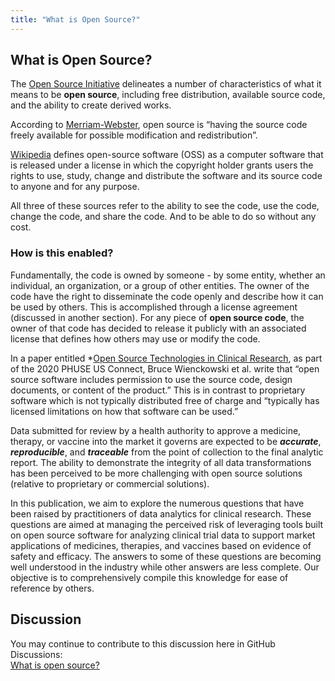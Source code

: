 ```yaml
---
title: "What is Open Source?"
---
```


## What is Open Source?

The [Open Source Initiative](https://opensource.org/osd){target="_blank"} delineates a number of characteristics of what it means to be **open source**, including free distribution, available source code, and the ability to create derived works.

According to [Merriam-Webster](https://www.merriam-webster.com/dictionary/open-source){target="_blank"}, open source is “having the source code freely available for possible modification and redistribution”.

[Wikipedia](https://en.wikipedia.org/wiki/Open-source_software){target="_blank"} defines open-source software (OSS) as a computer software that is released under a license in which the copyright holder grants users the rights to use, study, change and distribute the software and its source code to anyone and for any purpose.

All three of these sources refer to the ability to see the code, use the code, change the code, and share the code. And to be able to do so without any cost.

### How is this enabled?

Fundamentally, the code is owned by someone - by some entity, whether an individual, an organization, or a group of other entities. The owner of the code have the right to disseminate the code openly and describe how it can be used by others. This is accomplished through a license agreement (discussed in another section). For any piece of **open source code**, the owner of that code has decided to release it publicly with an associated license that defines how others may use or modify the code.

In a paper entitled \*[Open Source Technologies in Clinical Research](https://phuse.s3.eu-central-1.amazonaws.com/Archive/2020/Connect/US/Virtual/PAP_TT10.pdf){target="_blank"}, as part of the 2020 PHUSE US Connect, Bruce Wienckowski et al. write that "open source software includes permission to use the source code, design documents, or content of the product." This is in contrast to proprietary software which is not typically distributed free of charge and "typically has licensed limitations on how that software can be used."

Data submitted for review by a health authority to approve a medicine, therapy, or vaccine into the market it governs are expected to be ***accurate***, ***reproducible***, and ***traceable*** from the point of collection to the final analytic report. The ability to demonstrate the integrity of all data transformations has been perceived to be more challenging with open source solutions (relative to proprietary or commercial solutions).

In this publication, we aim to explore the numerous questions that have been raised by practitioners of data analytics for clinical research. These questions are aimed at managing the perceived risk of leveraging tools built on open source software for analyzing clinical trial data to support market applications of medicines, therapies, and vaccines based on evidence of safety and efficacy. The answers to some of these questions are becoming well understood in the industry while other answers are less complete. Our objective is to comprehensively compile this knowledge for ease of reference by others.

## Discussion

You may continue to contribute to this discussion here in GitHub Discussions:\
[What is open source?](https://github.com/phuse-org/OSTCDA/discussions/1){target="_blank"}

